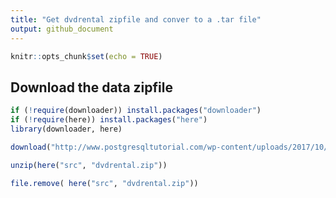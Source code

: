 ```yaml
---
title: "Get dvdrental zipfile and conver to a .tar file"
output: github_document
---
```


```r
knitr::opts_chunk$set(echo = TRUE)
```

## Download the data zipfile
```r
if (!require(downloader)) install.packages("downloader")
if (!require(here)) install.packages("here")
library(downloader, here)

download("http://www.postgresqltutorial.com/wp-content/uploads/2017/10/dvdrental.zip", destfile = here("src", "dvdrental.zip"))

unzip(here("src", "dvdrental.zip"))

file.remove( here("src", "dvdrental.zip"))
```

